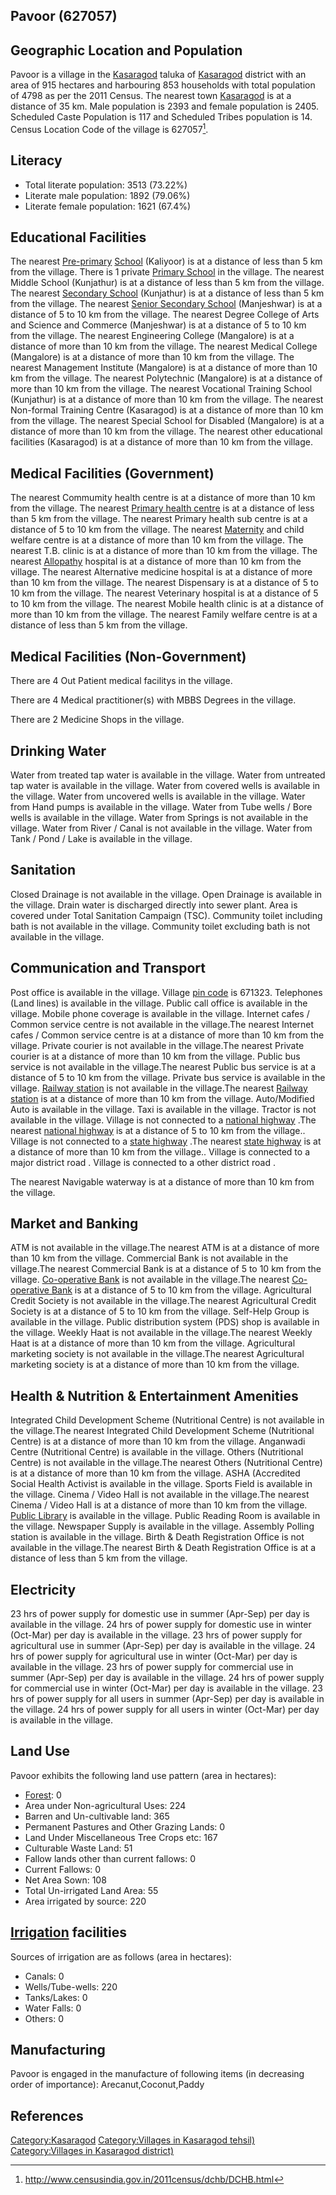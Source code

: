 {{Infobox settlement
| name=Pavoor
| native_name=
| native_name_lang=
| other_name=
| nickname=
| settlement_type=Village
| image_skyline=
| image_alt=
| image_caption=
| pushpin_map=India Kerala
| pushpin_label_position=right
| pushpin_map_alt=
| pushpin_map_caption=Location in Kerala, India
| latd=
| latm=
| lats=
| latNS=
| longd=
| longm=
| longs=
| longEW=
| coordinates_display=inline,title
| subdivision_type=Country
| subdivision_name={{flag|India}}
| subdivision_type1=[[States and territories of India|State]]
| subdivision_name1=Kerala 
| subdivision_type2=[[List of districts of India|District]]
| subdivision_name2=Kasaragod
| subdivision_type3=Tahsil
| subdivision_name3=Kasaragod
| website=
| established_title=<!-- Established -->
| established_date=
| founder=
| named_for=
| government_type=
| governing_body=
| unit_pref=Metric=
| area_footnotes=
| area_rank=
| area_total_km2=9.15
| elevation_footnotes=
| elevation_m=
| population_total=4798
| population_as_of=2011
| population_rank=
| population_density_km2=524
| population_demonym=
| population_footnotes=
| demographics_type1=Languages
| demographics1_title1=Official
| demographics1_info1=[[Malayalam language|Malayalam]]
| timezone1=[[Indian Standard Time|IST]]
| utc_offset1==+5:30
| postal_code_type=[[Postal Index Number|PIN]]
| postal_code=671323
| area_code_type=Telephone code
| area_code=
| registration_plate=
| blank1_name_sec1=Nearest city
| blank1_info_sec1=[[Kasaragod]]
| blank2_name_sec1=[[Human sex ratio|Sex ratio]]
| blank2_info_sec1=1005 [[male|♂]]/[[female|♀]]
| blank3_name_sec1=Literacy
| blank3_info_sec1=73.22%
| blank1_name_sec2=[[2011 Census of India|2011 census]] code
| blank1_info_sec2=627057
| footnotes=
}}

== Pavoor (627057) ==

== Geographic Location and Population ==

Pavoor is a village in the [[Kasaragod]] taluka of [[Kasaragod]] district with an area of 915 hectares and harbouring 853 households with total population of 4798 as per the 2011 Census. The nearest town [[Kasaragod]] is at a distance of 35 km. Male population is 2393 and female population is 2405. Scheduled Caste Population is 117 and Scheduled Tribes population is 14. Census Location Code of the village is 627057<ref>http://www.censusindia.gov.in/2011census/dchb/DCHB.html</ref>.


== Literacy ==  
* Total literate population: 3513 (73.22%)
* Literate male population: 1892 (79.06%)
* Literate female population: 1621 (67.4%)


== Educational Facilities ==  
The nearest [[Pre-primary]] [[School]] (Kaliyoor) is at a distance of less than 5 km from the village.
There is 1 private [[Primary School]] in the village.
The nearest Middle School (Kunjathur) is at a distance of less than 5 km from the village.
The nearest [[Secondary School]] (Kunjathur) is at a distance of less than 5 km from the village.
The nearest [[Senior Secondary School]] (Manjeshwar) is at a distance of 5 to 10 km from the village.
The nearest Degree College of Arts and Science and Commerce (Manjeshwar) is at a distance of 5 to 10 km from the village.
The nearest Engineering College (Mangalore) is at a distance of more than 10 km from the village.
The nearest Medical College (Mangalore) is at a distance of more than 10 km from the village.
The nearest Management Institute (Mangalore) is at a distance of more than 10 km from the village.
The nearest Polytechnic (Mangalore) is at a distance of more than 10 km from the village.
The nearest Vocational Training School (Kunjathur) is at a distance of more than 10 km from the village.
The nearest Non-formal Training Centre (Kasaragod) is at a distance of more than 10 km from the village.
The nearest Special School for Disabled (Mangalore) is at a distance of more than 10 km from the village.
The nearest other educational facilities (Kasaragod) is at a distance of more than 10 km from the village.


== Medical Facilities (Government) ==
The nearest Commumity health centre is at a distance of more than 10 km from the village.
The nearest [[Primary health centre]] is at a distance of less than 5 km from the village.
The nearest Primary health sub centre is at a distance of 5 to 10 km from the village.
The nearest [[Maternity]] and child welfare centre is at a distance of more than 10 km from the village.
The nearest T.B. clinic is at a distance of more than 10 km from the village.
The nearest [[Allopathy]] hospital is at a distance of more than 10 km from the village.
The nearest Alternative medicine hospital is at a distance of more than 10 km from the village.
The nearest Dispensary is at a distance of 5 to 10 km from the village.
The nearest Veterinary hospital is at a distance of 5 to 10 km from the village.
The nearest Mobile health clinic is at a distance of more than 10 km from the village.
The nearest Family welfare centre is at a distance of less than 5 km from the village.


== Medical Facilities (Non-Government) ==
There are 4 Out Patient medical facilitys in the village.


There are 4 Medical practitioner(s) with MBBS Degrees in the village.



There are 2 Medicine Shops in the village.



== Drinking Water ==
Water from treated tap water is available in the village.
Water from untreated tap water is available in the village.
Water from covered wells is available in the village.
Water from uncovered wells is available in the village.
Water from Hand pumps is available in the village.
Water from Tube wells / Bore wells is available in the village.
Water from Springs is not available in the village.
Water from River / Canal is not available in the village.
Water from Tank / Pond / Lake is available in the village.


== Sanitation ==
Closed Drainage is not available in the village.
Open Drainage is available in the village.
Drain water is discharged directly into sewer plant.
Area is covered under Total Sanitation Campaign (TSC).
Community toilet including bath is not available in the village.
Community toilet excluding bath is not available in the village.


== Communication and Transport ==
Post office is available in the village.
Village [[pin code]] is 671323.
Telephones (Land lines) is available in the village.
Public call office is available in the village.
Mobile phone coverage is available in the village.
Internet cafes / Common service centre is not available in the village.The nearest Internet cafes / Common service centre is at a distance of more than 10 km from the village.
Private courier is not available in the village.The nearest Private courier is at a distance of more than 10 km from the village.
Public bus service is not available in the village.The nearest Public bus service is at a distance of 5 to 10 km from the village.
Private bus service is available in the village.
[[Railway station]] is not available in the village.The nearest [[Railway station]] is at a distance of more than 10 km from the village.
Auto/Modified Auto is available in the village.
Taxi is available in the village.
Tractor is not available in the village.
Village is not connected to a [[national highway]] .The nearest [[national highway]] is at a distance of 5 to 10 km from the village..
Village is not connected to a [[state highway]] .The nearest [[state highway]] is at a distance of more than 10 km from the village..
Village is connected to a major district road    .
Village is connected to a other district road  .



The nearest Navigable waterway is at a distance of more than 10 km from the village.



== Market and Banking ==
ATM is not available in the village.The nearest ATM is at a distance of more than 10 km from the village.
Commercial Bank is not available in the village.The nearest Commercial Bank is at a distance of 5 to 10 km from the village.
[[Co-operative Bank]] is not available in the village.The nearest [[Co-operative Bank]] is at a distance of 5 to 10 km from the village.
Agricultural Credit Society is not available in the village.The nearest Agricultural Credit Society is at a distance of 5 to 10 km from the village.
Self-Help Group is available in the village.
Public distribution system (PDS) shop is available in the village.
Weekly Haat is not available in the village.The nearest Weekly Haat is at a distance of more than 10 km from the village.
Agricultural marketing society is not available in the village.The nearest Agricultural marketing society is at a distance of more than 10 km from the village.


== Health & Nutrition & Entertainment Amenities ==
Integrated Child Development Scheme (Nutritional Centre) is not available in the village.The nearest Integrated Child Development Scheme (Nutritional Centre) is at a distance of more than 10 km from the village.
Anganwadi Centre (Nutritional Centre) is available in the village.
Others (Nutritional Centre) is not available in the village.The nearest Others (Nutritional Centre) is at a distance of more than 10 km from the village.
ASHA (Accredited Social Health Activist is available in the village.
Sports Field is available in the village.
Cinema / Video Hall is not available in the village.The nearest Cinema / Video Hall is at a distance of more than 10 km from the village.
[[Public Library]] is available in the village.
Public Reading Room is available in the village.
Newspaper Supply is available in the village.
Assembly Polling station is available in the village.
Birth & Death Registration Office is not available in the village.The nearest Birth & Death Registration Office is at a distance of less than 5 km from the village.


== Electricity ==
23 hrs of power supply for domestic use in summer (Apr-Sep) per day is available in the village.
24 hrs of power supply for domestic use in winter (Oct-Mar) per day is available in the village.
23 hrs of power supply for agricultural use in summer (Apr-Sep) per day is available in the village.
24 hrs of power supply for agricultural use in winter (Oct-Mar) per day is available in the village.
23 hrs of power supply for commercial use in summer (Apr-Sep) per day is available in the village.
24 hrs of power supply for commercial use in winter (Oct-Mar) per day is available in the village.
23 hrs of power supply for all users in summer (Apr-Sep) per day is available in the village.
24 hrs of power supply for all users in winter (Oct-Mar) per day is available in the village.


== Land Use ==
Pavoor exhibits the following land use pattern (area in hectares):
* [[Forest]]: 0
* Area under Non-agricultural Uses: 224
* Barren and Un-cultivable land: 365
* Permanent Pastures and Other Grazing Lands: 0
* Land Under Miscellaneous Tree Crops etc: 167
* Culturable Waste Land: 51
* Fallow lands other than current fallows: 0
* Current Fallows: 0
* Net Area Sown: 108
* Total Un-irrigated Land Area: 55
* Area irrigated by source: 220


== [[Irrigation]] facilities ==
Sources of irrigation are as follows (area in hectares):
* Canals: 0
* Wells/Tube-wells: 220
* Tanks/Lakes: 0
* Water Falls: 0
* Others: 0


== Manufacturing ==
Pavoor is engaged in the manufacture of following items (in decreasing order of importance): Arecanut,Coconut,Paddy


[[Category:Kasaragod]]
[[Category:Villages in Kasaragod tehsil)]]
[[Category:Villages in Kasaragod district)]]


== References ==
{{Reflist}}


